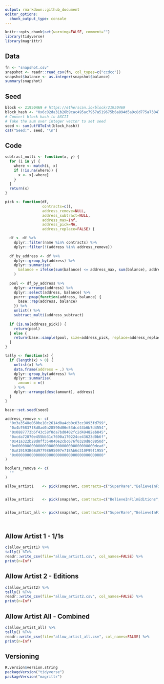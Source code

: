 ```yaml
---
output: rmarkdown::github_document
editor_options: 
  chunk_output_type: console
---
```


<!-- README.md is generated from README.Rmd. Please edit that file -->

```r
knitr::opts_chunk$set(warning=FALSE, comment="")
library(tidyverse)
library(magrittr)
```

## Data
```r
fn <- "snapshot.csv"
snapshot <- readr::read_csv(fn, col_types=c("ccdcc"))
snapshot$balance <- as.integer(snapshot$balance)
summary(snapshot)
```

## Seed
```r
block <- 21950469 # https://etherscan.io/block/21950469
block_hash <- "0x6c02da31b26b9cac495ac7957a519675b6a894d5a9c8d775a73847496acc0f7e"
# Convert block hash to ASCII
# Take the sum over integer vector to set seed
seed <- sum(utf8ToInt(block_hash))
cat("Seed:", seed, "\n")
```

## Code
```r
subtract_multi <- function(x, y) {
  for (i in y) {
    where <- match(i, x)
    if (!is.na(where)) {
      x <- x[-where]
    }
  }
  return(x)
}

pick <- function(df,
                 contracts=c(),
                 address_remove=NULL,
                 address_subtract=NULL,
                 address_max=Inf,
                 address_pick=NA,
                 address_replace=FALSE) {

  df <- df %>%
    dplyr::filter(name %in% contracts) %>%
    dplyr::filter(!(address %in% address_remove))
  
  df_by_address <- df %>%
    dplyr::group_by(address) %>%
    dplyr::summarise(
      balance = ifelse(sum(balance) <= address_max, sum(balance), address_max)
    )
  
  pool <- df_by_address %>%
    dplyr::arrange(address) %>%
    dplyr::select(address, balance) %>%
    purrr::pmap(function(address, balance) {
      base::rep(address, balance)
    }) %>%
    unlist() %>%
    subtract_multi(address_subtract)
  
  if (is.na(address_pick)) {
    return(pool)
  } else {
    return(base::sample(pool, size=address_pick, replace=address_replace))
  }
}

tally <- function(x) {
  if (length(x) > 0) {
    unlist(x) %>%
    data.frame(address = .) %>%
    dplyr::group_by(address) %>%
    dplyr::summarise(
      amount = n()
    ) %>%
    dplyr::arrange(desc(amount), address)
  }
}
```

```r
base::set.seed(seed)

address_remove <- c(
  "0x3a3548e060be10c2614d0a4cb0c03cc9093fd799",
  "0x4b76837f8d8ad0a28590d06e53dcd44b6b7d4554",
  "0x0887773b5f43c58f0da7bd0402fc2d49482eb845",
  "0xcda72070e455bb31c7690a170224ce43623d0b6f",
  "0x41a322b28d0ff354040e2cbc676f0320d8c8850d",
  "0x000000000000000000000000000000000000dead",
  "0xA19193B6Bd97798695097e71EAb6d310F99f1955",
  "0x0000000000000000000000000000000000000000"
)

hodlers_remove <- c(
  ""
)

allow_artist1    <- pick(snapshot, contracts=c("SuperRare","BelieveInFilm","LEICA","Cannes","PierPressure"), address_remove=address_remove,address_max=1)


allow_artist2    <- pick(snapshot, contracts=c("BelieveInFilmEditions","ManhattanProjectEditions","mfersinEditions"), address_remove=address_remove,address_subtract=allow_artist1,address_max=1)


allow_artist_all <- pick(snapshot, contracts=c("SuperRare","BelieveInFilm","LEICA","Cannes","PierPressure","BelieveInFilmEditions","ManhattanProjectEditions","mfersinEditions"), address_remove=address_remove,address_max=1)




```


## Allow Artist 1 - 1/1s
```r
c(allow_artist1) %>%
tally() %T>%
readr::write_csv(file="allow_artist1.csv", col_names=FALSE) %>%
print(n=Inf)
```




## Allow Artist 2 - Editions
```r
c(allow_artist2) %>%
tally() %T>%
readr::write_csv(file="allow_artist2.csv", col_names=FALSE) %>%
print(n=Inf)
```



## Allow Artist All - Combined
```r
c(allow_artist_all) %>%
tally() %T>%
readr::write_csv(file="allow_artist_all.csv", col_names=FALSE) %>%
print(n=Inf)
```




## Versioning
```r
R.version$version.string
packageVersion("tidyverse")
packageVersion("magrittr")
```
